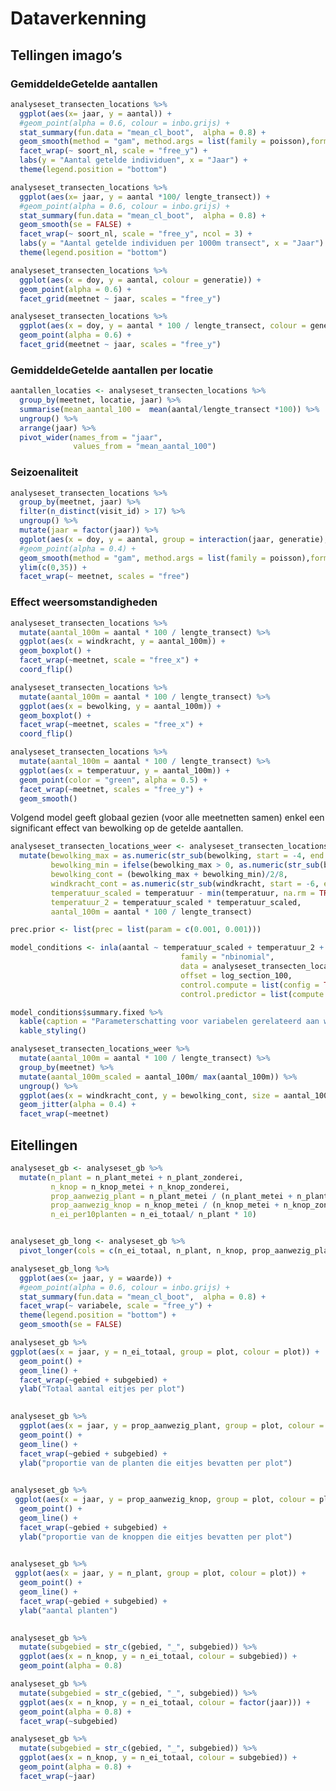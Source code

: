 
# Dataverkenning

## Tellingen imago's

### GemiddeldeGetelde aantallen

```r
analyseset_transecten_locations %>%
  ggplot(aes(x= jaar, y = aantal)) +  
  #geom_point(alpha = 0.6, colour = inbo.grijs) +
  stat_summary(fun.data = "mean_cl_boot",  alpha = 0.8) +
  geom_smooth(method = "gam", method.args = list(family = poisson),formula = y ~ s(x, bs = "cs", k = 4)) +
  facet_wrap(~ soort_nl, scale = "free_y") +
  labs(y = "Aantal getelde individuen", x = "Jaar") +
  theme(legend.position = "bottom") 
```

```r

analyseset_transecten_locations %>%
  ggplot(aes(x= jaar, y = aantal *100/ lengte_transect)) +  
  #geom_point(alpha = 0.6, colour = inbo.grijs) +
  stat_summary(fun.data = "mean_cl_boot",  alpha = 0.8) +
  geom_smooth(se = FALSE) +
  facet_wrap(~ soort_nl, scale = "free_y", ncol = 3) +
  labs(y = "Aantal getelde individuen per 1000m transect", x = "Jaar") +
  theme(legend.position = "bottom") 

```


```r
analyseset_transecten_locations %>%
  ggplot(aes(x = doy, y = aantal, colour = generatie)) +
  geom_point(alpha = 0.6) +
  facet_grid(meetnet ~ jaar, scales = "free_y")
```

```r
analyseset_transecten_locations %>%
  ggplot(aes(x = doy, y = aantal * 100 / lengte_transect, colour = generatie)) +
  geom_point(alpha = 0.6) +
  facet_grid(meetnet ~ jaar, scales = "free_y")
```

### GemiddeldeGetelde aantallen per locatie

```r
aantallen_locaties <- analyseset_transecten_locations %>%
  group_by(meetnet, locatie, jaar) %>%
  summarise(mean_aantal_100 =  mean(aantal/lengte_transect *100)) %>%
  ungroup() %>%
  arrange(jaar) %>%
  pivot_wider(names_from = "jaar",
              values_from = "mean_aantal_100")
```


### Seizoenaliteit

```r
analyseset_transecten_locations %>%
  group_by(meetnet, jaar) %>%
  filter(n_distinct(visit_id) > 17) %>%
  ungroup() %>%
  mutate(jaar = factor(jaar)) %>%
  ggplot(aes(x = doy, y = aantal, group = interaction(jaar, generatie), colour = jaar, fill = jaar)) +
  #geom_point(alpha = 0.4) +
  geom_smooth(method = "gam", method.args = list(family = poisson),formula = y ~ s(x, bs = "cs", k = 5) , size = 1) +
  ylim(c(0,35)) +
  facet_wrap(~ meetnet, scales = "free")
```

### Effect weersomstandigheden

```r
analyseset_transecten_locations %>%
  mutate(aantal_100m = aantal * 100 / lengte_transect) %>%
  ggplot(aes(x = windkracht, y = aantal_100m)) +
  geom_boxplot() +
  facet_wrap(~meetnet, scale = "free_x") + 
  coord_flip()
```


```r
analyseset_transecten_locations %>%
  mutate(aantal_100m = aantal * 100 / lengte_transect) %>%
  ggplot(aes(x = bewolking, y = aantal_100m)) +
  geom_boxplot() +
  facet_wrap(~meetnet, scales = "free_x") + 
  coord_flip()
```

```r
analyseset_transecten_locations %>%
  mutate(aantal_100m = aantal * 100 / lengte_transect) %>%
  ggplot(aes(x = temperatuur, y = aantal_100m)) +
  geom_point(color = "green", alpha = 0.5) +
  facet_wrap(~meetnet, scales = "free_y") +
  geom_smooth()
```

Volgend model geeft globaal gezien (voor alle meetnetten samen) enkel een significant effect van bewolking op de getelde aantallen. 

```r
analyseset_transecten_locations_weer <- analyseset_transecten_locations %>%
  mutate(bewolking_max = as.numeric(str_sub(bewolking, start = -4, end = -4)),
         bewolking_min = ifelse(bewolking_max > 0, as.numeric(str_sub(bewolking, start = -10, end = -10)), 0),
         bewolking_cont = (bewolking_max + bewolking_min)/2/8,
         windkracht_cont = as.numeric(str_sub(windkracht, start = -6, end = -6)),
         temperatuur_scaled = temperatuur - min(temperatuur, na.rm = TRUE),
         temperatuur_2 = temperatuur_scaled * temperatuur_scaled,
         aantal_100m = aantal * 100 / lengte_transect)

prec.prior <- list(prec = list(param = c(0.001, 0.001)))

model_conditions <- inla(aantal ~ temperatuur_scaled + temperatuur_2 + windkracht_cont + bewolking_cont + f(meetnet, model = "iid", hyper = prec.prior),
                                      family = "nbinomial",
                                      data = analyseset_transecten_locations_weer,
                                      offset = log_section_100,
                                      control.compute = list(config = TRUE, waic = TRUE),
                                      control.predictor = list(compute = TRUE))

model_conditions$summary.fixed %>%
  kable(caption = "Parameterschatting voor variabelen gerelateerd aan weersomstandigheden") %>%
  kable_styling()
```

```r
analyseset_transecten_locations_weer %>%
  mutate(aantal_100m = aantal * 100 / lengte_transect) %>%
  group_by(meetnet) %>%
  mutate(aantal_100m_scaled = aantal_100m/ max(aantal_100m)) %>%
  ungroup() %>%
  ggplot(aes(x = windkracht_cont, y = bewolking_cont, size = aantal_100m_scaled)) +
  geom_jitter(alpha = 0.4) +
  facet_wrap(~meetnet)
```
## Eitellingen


```r

analyseset_gb <- analyseset_gb %>%
  mutate(n_plant = n_plant_metei + n_plant_zonderei,
         n_knop = n_knop_metei + n_knop_zonderei,
         prop_aanwezig_plant = n_plant_metei / (n_plant_metei + n_plant_zonderei),
         prop_aanwezig_knop = n_knop_metei / (n_knop_metei + n_knop_zonderei),
         n_ei_per10planten = n_ei_totaal/ n_plant * 10)


analyseset_gb_long <- analyseset_gb %>%
  pivot_longer(cols = c(n_ei_totaal, n_plant, n_knop, prop_aanwezig_plant, prop_aanwezig_knop, n_ei_per10planten), names_to = "variabele", values_to = "waarde") 

analyseset_gb_long %>%
  ggplot(aes(x= jaar, y = waarde)) +  
  #geom_point(alpha = 0.6, colour = inbo.grijs) +
  stat_summary(fun.data = "mean_cl_boot",  alpha = 0.8) +
  facet_wrap(~ variabele, scale = "free_y") +
  theme(legend.position = "bottom") +
  geom_smooth(se = FALSE)
```

```r
analyseset_gb %>%
ggplot(aes(x = jaar, y = n_ei_totaal, group = plot, colour = plot)) +
  geom_point() +
  geom_line() +
  facet_wrap(~gebied + subgebied) +
  ylab("Totaal aantal eitjes per plot")
  
```

```r
analyseset_gb %>%
  ggplot(aes(x = jaar, y = prop_aanwezig_plant, group = plot, colour = plot)) +
  geom_point() +
  geom_line() +
  facet_wrap(~gebied + subgebied) +
  ylab("proportie van de planten die eitjes bevatten per plot")
  
```


```r
analyseset_gb %>%
 ggplot(aes(x = jaar, y = prop_aanwezig_knop, group = plot, colour = plot)) +
  geom_point() +
  geom_line() +
  facet_wrap(~gebied + subgebied) +
  ylab("proportie van de knoppen die eitjes bevatten per plot")
  
```



```r
analyseset_gb %>%
 ggplot(aes(x = jaar, y = n_plant, group = plot, colour = plot)) +
  geom_point() +
  geom_line() +
  facet_wrap(~gebied + subgebied) +
  ylab("aantal planten")
  
```

```r
analyseset_gb %>%
  mutate(subgebied = str_c(gebied, "_", subgebied)) %>%
  ggplot(aes(x = n_knop, y = n_ei_totaal, colour = subgebied)) +
  geom_point(alpha = 0.8)
```
```r
analyseset_gb %>%
  mutate(subgebied = str_c(gebied, "_", subgebied)) %>%
  ggplot(aes(x = n_knop, y = n_ei_totaal, colour = factor(jaar))) +
  geom_point(alpha = 0.8) +
  facet_wrap(~subgebied)
```


```r
analyseset_gb %>%
  mutate(subgebied = str_c(gebied, "_", subgebied)) %>%
  ggplot(aes(x = n_knop, y = n_ei_totaal, colour = subgebied)) +
  geom_point(alpha = 0.8) +
  facet_wrap(~jaar)
```
